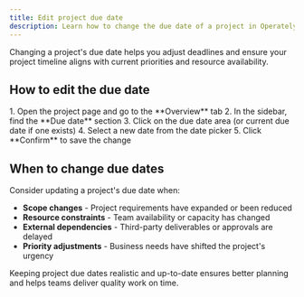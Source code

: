 ```yaml
---
title: Edit project due date
description: Learn how to change the due date of a project in Operately.
---
```



Changing a project's due date helps you adjust deadlines and ensure your project timeline aligns with current priorities and resource availability.

## How to edit the due date

<Steps>
1. Open the project page and go to the **Overview** tab
2. In the sidebar, find the **Due date** section
3. Click on the due date area (or current due date if one exists)
4. Select a new date from the date picker
5. Click **Confirm** to save the change
</Steps>

## When to change due dates

Consider updating a project's due date when:

- **Scope changes** - Project requirements have expanded or been reduced
- **Resource constraints** - Team availability or capacity has changed
- **External dependencies** - Third-party deliverables or approvals are delayed
- **Priority adjustments** - Business needs have shifted the project's urgency

Keeping project due dates realistic and up-to-date ensures better planning and helps teams deliver quality work on time.